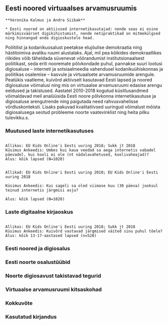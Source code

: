 ## Eesti noored virtuaalses arvamusruumis {#chapter42 .chapter_section .chapter4_section}

```block
**Veronika Kalmus ja Andra Siibak**
```

```block
* Eesti noored on aktiivsed internetikasutajad: nende seas ei esine märkimisväärset digikihistumist, nende netipraktikad on mitmekülgsed ning hinnangud enda digioskustele head.
```

Poliitilist ja kodanikuosalust peetakse elujõulise demokraatia ning hästitoimiva avaliku ruumi alustalaks. Ajal, mil pea kõikides demokraatlikes riikides võib täheldada süvenevat võõrandumist institutsionaalsest poliitikast, seda eriti nooremate põlvkondade puhul, pannakse suuri lootusi digiosaluse – interneti ja sotsiaalmeedia vahendusel kodanikuühiskonnas ja poliitikas osalemise – kasvule ja virtuaalsete arvamusruumide arengule. Peatükis vaatleme, kuivõrd aktiivselt kasutavad Eesti lapsed ja noored digiosaluse võimalusi ning mis on virtuaalse arvamusruumi edasise arengu eeldused ja takistused. Aastatel 2010-2018 kogutud küsitlusandmed võimaldavad meil analüüsida Eesti noore põlvkonna internetikasutuse ja digiosaluse arengutrende ning paigutada need rahvusvahelisse võrdluskonteksti. Lisaks pakuvad kvalitatiivsed uuringud võimalust mõista digiosalusega seotud probleeme noorte vaatevinklist ning heita pilku tulevikku.s.

### Muutused laste internetikasutuses {.chapter4_section}

```r

```

``` block
Allikas: EU Kids Online'i Eesti uuring 2018; Sukk jt 2018
Küsimus Ankeedis: Umbes kui kaua veedad sa aega internetis vabadel päevadel, kui kooli ei ole (nt nädalavahetused, koolivaheajad)?
Alus: kõik lapsed (N=1020)
```


```r


```

``` block
Allikad: EU Kids Online'i Eesti uuring 2010; EU Kids Online'i Eesti uuring 2018
```
``` block
Küsimus Ankeedis: Kui sageli sa oled viimase kuu (30 päeva) jooksul teinud internetis järgmisi asju?
```
``` block
Alus: kõik lapsed (N=1020)
```

### Laste digitaalne kirjaoskus {.chapter1_section}

```r


```

``` block
Allikas: EU Kids Online'i Eesti uuring 2018; Sukk jt 2018
Küsimus Ankeedis: Kuivõrd vastavad järgmised väited sinu puhul tõele?
Alus: kõik 13-17-aastased lapsed (n=528)
```

### Eesti noored ja digiosalus {.chapter4_section}

### Eesti noorte osalustüübid {.chapter4_section}

### Noorte digiosavust takistavad tegurid {.chapter4_section}

### Virtuaalse arvamusruumi kitsaskohad {.chapter4_section}

### Kokkuvõte {.chapter4_section}
 
### Kasutatud kirjandus {-.subreferences}